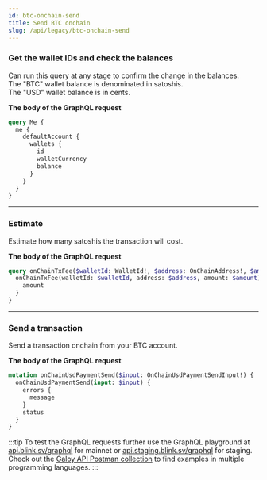 ```yaml
---
id: btc-onchain-send
title: Send BTC onchain
slug: /api/legacy/btc-onchain-send
---
```



<AuthProvider>

  <SetApiEndpoint />

  <SetAuthToken />

### Get the wallet IDs and check the balances

Can run this query at any stage to confirm the change in the balances.<br />
The "BTC" wallet balance is denominated in satoshis.<br />
The "USD" wallet balance is in cents.

**The body of the GraphQL request**

```graphql
query Me {
  me {
    defaultAccount {
      wallets {
        id
        walletCurrency
        balance
      }
    }
  }
}
```

  <GetWalletDataUsd />

---

### Estimate

Estimate how many satoshis the transaction will cost.

**The body of the GraphQL request**

```graphql
query onChainTxFee($walletId: WalletId!, $address: OnChainAddress!, $amount: SatAmount!) {
  onChainTxFee(walletId: $walletId, address: $address, amount: $amount) {
    amount
  }
}
```

  <OnChainTxFee />

---

### Send a transaction

Send a transaction onchain from your BTC account.

**The body of the GraphQL request**

```graphql
mutation onChainUsdPaymentSend($input: OnChainUsdPaymentSendInput!) {
  onChainUsdPaymentSend(input: $input) {
    errors {
      message
    }
    status
  }
}
```

  <OnChainPaymentSend />

</AuthProvider>

:::tip
To test the GraphQL requests further use the GraphQL playground at [api.blink.sv/graphql](https://api.blink.sv/graphql) for mainnet or [api.staging.blink.sv/graphql](https://api.staging.blink.sv/graphql) for staging.<br />
Check out the [Galoy API Postman collection](https://documenter.getpostman.com/view/29391384/2s9YCAQq3z#ac3751d8-c116-408b-9129-d6e365da590b) to find examples in multiple programming languages.
:::
